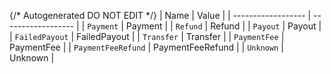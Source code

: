 {/* Autogenerated DO NOT EDIT  */}
| Name               | Value              |
| ------------------ | ------------------ |
| `Payment`          | Payment            |
| `Refund`           | Refund             |
| `Payout`           | Payout             |
| `FailedPayout`     | FailedPayout       |
| `Transfer`         | Transfer           |
| `PaymentFee`       | PaymentFee         |
| `PaymentFeeRefund` | PaymentFeeRefund   |
| `Unknown`          | Unknown            |